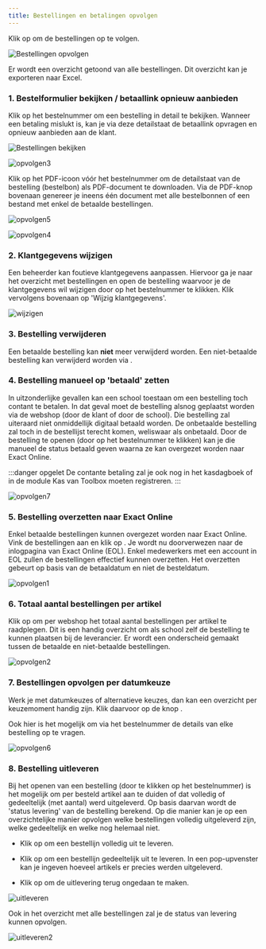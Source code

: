 ```yaml
---
title: Bestellingen en betalingen opvolgen
---
```

Klik op <LegacyAction img="list.png" /> om de bestellingen op te volgen.

![Bestellingen opvolgen](./webshop_bestellingen_opvolgen.png)

Er wordt een overzicht getoond van alle bestellingen. Dit overzicht kan je exporteren naar Excel. 

### 1. Bestelformulier bekijken / betaallink opnieuw aanbieden

Klik op het bestelnummer om een bestelling in detail te bekijken. Wanneer een betaling mislukt is, kan je via deze detailstaat de betaallink opvragen en opnieuw aanbieden aan de klant. 

![Bestellingen bekijken](./webshop_bestelling_bekijken.png)

![opvolgen3](./opvolgen3.png)

Klik op het PDF-icoon vóór het bestelnummer om de detailstaat van de bestelling (bestelbon) als PDF-document te downloaden. Via de PDF-knop bovenaan genereer je ineens één document met alle bestelbonnen of een bestand met enkel de betaalde bestellingen. 

![opvolgen5](./opvolgen5.png)

![opvolgen4](./opvolgen4.PNG)

### 2. Klantgegevens wijzigen

Een beheerder kan foutieve klantgegevens aanpassen. Hiervoor ga je naar het overzicht met bestellingen en open de bestelling waarvoor je de klantgegevens wil wijzigen door op het bestelnummer te klikken. Klik vervolgens bovenaan op 'Wijzig klantgegevens'. 

![wijzigen](./wijzigen.png)

### 3. Bestelling verwijderen

Een betaalde bestelling kan **niet** meer verwijderd worden. Een niet-betaalde bestelling kan verwijderd worden via <LegacyAction img="remove.png"/>. 

### 4. Bestelling manueel op 'betaald' zetten

In uitzonderlijke gevallen kan een school toestaan om een bestelling toch contant te betalen. In dat geval moet de bestelling alsnog geplaatst worden via de webshop (door de klant of door de school). Die bestelling zal uiteraard niet onmiddellijk digitaal betaald worden. De onbetaalde bestelling zal toch in de bestellijst terecht komen, weliswaar als onbetaald. Door de bestelling te openen (door op het bestelnummer te klikken) kan je die manueel de status betaald geven waarna ze kan overgezet worden naar Exact Online. 

:::danger opgelet
De contante betaling zal je ook nog in het kasdagboek of in de module Kas van Toolbox moeten registreren. 
:::

![opvolgen7](./opvolgen7.png)

### 5. Bestelling overzetten naar Exact Online
Enkel betaalde bestellingen kunnen overgezet worden naar Exact Online. Vink de bestellingen aan en klik op <LegacyAction img="exact.png" text="Zet over naar Exact Online"/>. Je wordt nu doorverwezen naar de inlogpagina van Exact Online (EOL). Enkel medewerkers met een account in EOL zullen de bestellingen effectief kunnen overzetten. Het overzetten gebeurt op basis van de betaaldatum en niet de besteldatum. 

![opvolgen1](./opvolgen1.png)

### 6. Totaal aantal bestellingen per artikel

Klik op <LegacyAction img="aantal.png" text="Toon totalen per artikel"/> om per webshop het totaal aantal bestellingen per artikel te raadplegen. Dit is een handig overzicht om als school zelf de bestelling te kunnen plaatsen bij de leverancier. Er wordt een onderscheid gemaakt tussen de betaalde en niet-betaalde bestellingen.  

![opvolgen2](./opvolgen2.PNG)

### 7. Bestellingen opvolgen per datumkeuze 

Werk je met datumkeuzes of alternatieve keuzes, dan kan een overzicht per keuzemoment handig zijn. Klik daarvoor op de knop <LegacyAction img="contract.png" text="Toon bestellingen per datum"/>.

Ook hier is het mogelijk om via het bestelnummer de details van elke bestelling op te vragen.

![opvolgen6](./opvolgen6.PNG)

### 8. Bestelling uitleveren

Bij het openen van een bestelling (door te klikken op het bestelnummer) is het mogelijk om per besteld artikel aan te duiden of dat volledig of gedeeltelijk (met aantal) werd uitgeleverd. Op basis daarvan wordt de 'status levering' van de bestelling berekend. Op die manier kan je op een overzichtelijke manier opvolgen welke bestellingen volledig uitgeleverd zijn, welke gedeeltelijk en welke nog helemaal niet.

- Klik op <LegacyAction img="vinkjeGroenRond.png"/> om een bestellijn volledig uit te leveren. 

- Klik op <LegacyAction img="aantal.png"/> om een bestellijn gedeeltelijk uit te leveren. In een pop-upvenster kan je ingeven hoeveel artikels er precies werden uitgeleverd. 

- Klik op <LegacyAction img="undo.png"/> om de uitlevering terug ongedaan te maken. 


![uitleveren](./uitleveren.png)

Ook in het overzicht met alle bestellingen zal je de status van levering kunnen opvolgen. 

![uitleveren2](./uitleveren2.png)